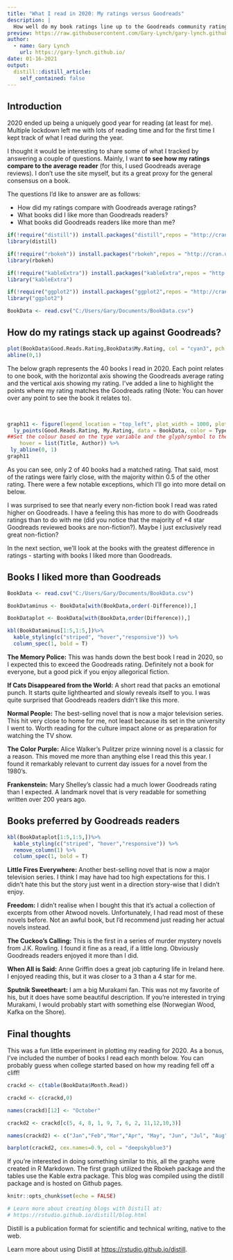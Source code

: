 ```yaml
---
title: "What I read in 2020: My ratings versus Goodreads"
description: |
  How well do my book ratings line up to the Goodreads community ratings? 
preview: https://raw.githubusercontent.com/Gary-Lynch/gary-lynch.github.io/main/posts/2021-01-16-what-i-read-in-2020-my-ratings-versus-goodreads/what-i-read-in-2020-my-ratings-versus-goodreads_files/figure-html5/rbokeh2-1.png
author:
  - name: Gary Lynch
    url: https://gary-lynch.github.io/
date: 01-16-2021
output:
  distill::distill_article:
    self_contained: false
---
```


## Introduction

2020 ended up being a uniquely good year for reading (at least for me). Multiple lockdown left me with lots of reading time and for the first time I kept track of what I read during the year. 

I thought it would be interesting to share some of what I tracked by answering a couple of questions. Mainly, I want **to see how my ratings compare to the average reader** (for this, I used Goodreads average reviews). I don't use the site myself, but its a great proxy for the general consensus on a book. 

The questions I'd like to answer are as follows:

- How did my ratings compare with Goodreads average ratings?
- What books did I like more than Goodreads readers?
- What books did Goodreads readers like more than me?

```r

if(!require("distill")) install.packages("distill",repos = "http://cran.us.r-project.org")
library(distill)

if(!require("rbokeh")) install.packages("rbokeh",repos = "http://cran.us.r-project.org")
library(rbokeh)

if(!require("kableExtra")) install.packages("kableExtra",repos = "http://cran.us.r-project.org")
library("kableExtra")

if(!require("ggplot2")) install.packages("ggplot2",repos = "http://cran.us.r-project.org")
library("ggplot2")

BookData <- read.csv("C:/Users/Gary/Documents/BookData.csv")
```

## How do my ratings stack up against Goodreads?
```r
plot(BookData$Good.Reads.Rating,BookData$My.Rating, col = "cyan3", pch = 16,xlab = "Good Reads Community Rating", ylab = "My Rating")
abline(0,1)
```
The below graph represents the 40 books I read in 2020. Each point relates to one book, with the horizontal axis showing the Goodreads average rating and the vertical axis showing my rating. I've added a line to highlight the points where my rating matches the Goodreads rating (Note: You can hover over any point to see the book it relates to).

\ \

```r

graph11 <- figure(legend_location = "top_left", plot_width = 1000, plot_height = 1000, tools = "Null", xlab = "Good Reads Rating", ylab = "My Rating") %>%
  ly_points(Good.Reads.Rating, My.Rating, data = BookData, color = Type,
##Set the colour based on the type variable and the glyph/symbol to the treatment variable
    hover = list(Title, Author)) %>%
 ly_abline(0, 1)
graph11
```

As you can see, only 2 of 40 books had a matched rating. That said, most of the ratings were fairly close, with the majority within 0.5 of the other rating. There were a few notable exceptions, which I'll go into more detail on below.

I was surprised to see that nearly every non-fiction book I read was rated higher on Goodreads. I have a feeling this has more to do with Goodreads ratings than to do with me (did you notice that the majority of +4 star Goodreads reviewed books are non-fiction?). Maybe I just exclusively read great non-fiction?

In the next section, we'll look at the books with the greatest difference in ratings - starting with books I liked more than Goodreads.

## Books I liked more than Goodreads

```r
BookData <- read.csv("C:/Users/Gary/Documents/BookData.csv")

BookDataminus <- BookData[with(BookData,order(-Difference)),]

BookDataplot <- BookData[with(BookData,order(Difference)),]

kbl(BookDataminus[1:5,1:5,])%>%  
  kable_styling(c("striped", "hover","responsive")) %>%  
  column_spec(1, bold = T)
```

**The Memory Police:** This was hands down the best book I read in 2020, so I expected this to exceed the Goodreads rating. Definitely not a book for everyone, but a good pick if you enjoy allegorical fiction.

**If Cats Disappeared from the World:** A short read that packs an emotional punch. It starts quite lighthearted and slowly reveals itself to you. I was quite surprised that Goodreads readers didn't like this more.

**Normal People:** The best-selling novel that is now a major television series. This hit very close to home for me, not least because its set in the university I went to. Worth reading for the culture impact alone or as preparation for watching the TV show.

**The Color Purple:** Alice Walker's Pulitzer prize winning novel is a classic for a reason. This moved me more than anything else I read this this year. I found it remarkably relevant to current day issues for a novel from the 1980's.

**Frankenstein:** Mary Shelley's classic had a much lower Goodreads rating than I expected. A landmark novel that is very readable for something written over 200 years ago.

## Books preferred by Goodreads readers

```r

kbl(BookDataplot[1:5,1:5,])%>%  
  kable_styling(c("striped", "hover","responsive")) %>%  
  remove_column(1) %>%  
  column_spec(1, bold = T)
```

**Little Fires Everywhere:** Another best-selling novel that is now a major television series. I think I may have had too high expectations for this. I didn't hate this but the story just went in a direction story-wise that I didn't enjoy.

**Freedom:** I didn't realise when I bought this that it's actual a collection of excerpts from other Atwood novels. Unfortunately, I had read most of these novels before. Not an awful book, but I'd recommend just reading her actual novels instead.

**The Cuckoo's Calling:** This is the first in a series of murder mystery novels from J.K. Rowling. I found it fine as a read, if a little long. Obviously Goodreads readers enjoyed it more than I did.

**When All is Said:** Anne Griffin does a great job capturing life in Ireland here. I enjoyed reading this, but it was closer to a 3 than a 4 star for me.

**Sputnik Sweetheart:** I am a big Murakami fan. This was not my favorite of his, but it does have some beautiful description. If you're interested in trying Murakami, I would probably start with something else (Norwegian Wood, Kafka on the Shore).

## Final thoughts

This was a fun little experiment in plotting my reading for 2020. As a bonus, I've included the number of books I read each month below. You can probably guess when college started based on how my reading fell off a cliff!

```r
crackd <- c(table(BookData$Month.Read))

crackd <- c(crackd,0)

names(crackd)[12] <- "October"

crackd2 <- crackd[c(5, 4, 8, 1, 9, 7, 6, 2, 11,12,10,3)]

names(crackd2) <- c("Jan","Feb","Mar","Apr", "May", "Jun", "Jul", "Aug", "Sep", "Oct", "Nov", "Dec")

barplot(crackd2, cex.names=0.9, col = "deepskyblue3")

```
If you're interested in doing something similar to this, all the graphs were created in R Markdown. The first graph utilized the Rbokeh package and the tables use the Kable extra package. This blog was compiled using the distill package and is hosted on Github pages.

```r
knitr::opts_chunk$set(echo = FALSE)

# Learn more about creating blogs with Distill at:
# https://rstudio.github.io/distill/blog.html

```

Distill is a publication format for scientific and technical writing, native to the web.

Learn more about using Distill at <https://rstudio.github.io/distill>.


